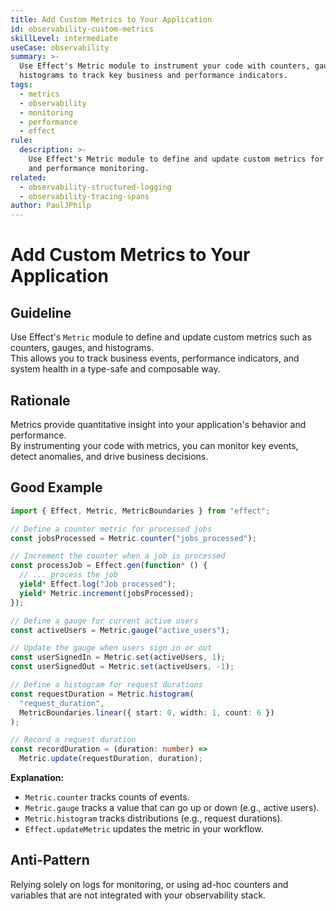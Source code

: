 ```yaml
---
title: Add Custom Metrics to Your Application
id: observability-custom-metrics
skillLevel: intermediate
useCase: observability
summary: >-
  Use Effect's Metric module to instrument your code with counters, gauges, and
  histograms to track key business and performance indicators.
tags:
  - metrics
  - observability
  - monitoring
  - performance
  - effect
rule:
  description: >-
    Use Effect's Metric module to define and update custom metrics for business
    and performance monitoring.
related:
  - observability-structured-logging
  - observability-tracing-spans
author: PaulJPhilp
---
```


# Add Custom Metrics to Your Application

## Guideline

Use Effect's `Metric` module to define and update custom metrics such as counters, gauges, and histograms.  
This allows you to track business events, performance indicators, and system health in a type-safe and composable way.

## Rationale

Metrics provide quantitative insight into your application's behavior and performance.  
By instrumenting your code with metrics, you can monitor key events, detect anomalies, and drive business decisions.

## Good Example

```typescript
import { Effect, Metric, MetricBoundaries } from "effect";

// Define a counter metric for processed jobs
const jobsProcessed = Metric.counter("jobs_processed");

// Increment the counter when a job is processed
const processJob = Effect.gen(function* () {
  // ... process the job
  yield* Effect.log("Job processed");
  yield* Metric.increment(jobsProcessed);
});

// Define a gauge for current active users
const activeUsers = Metric.gauge("active_users");

// Update the gauge when users sign in or out
const userSignedIn = Metric.set(activeUsers, 1);
const userSignedOut = Metric.set(activeUsers, -1);

// Define a histogram for request durations
const requestDuration = Metric.histogram(
  "request_duration",
  MetricBoundaries.linear({ start: 0, width: 1, count: 6 })
);

// Record a request duration
const recordDuration = (duration: number) =>
  Metric.update(requestDuration, duration);

```

**Explanation:**  
- `Metric.counter` tracks counts of events.
- `Metric.gauge` tracks a value that can go up or down (e.g., active users).
- `Metric.histogram` tracks distributions (e.g., request durations).
- `Effect.updateMetric` updates the metric in your workflow.

## Anti-Pattern

Relying solely on logs for monitoring, or using ad-hoc counters and variables that are not integrated with your observability stack.
